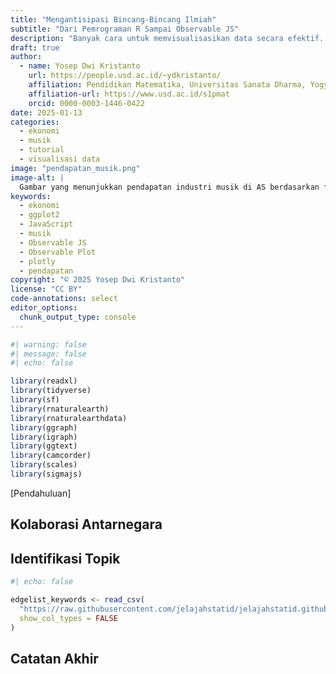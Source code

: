 ```yaml
---
title: "Mengantisipasi Bincang-Bincang Ilmiah"
subtitle: "Dari Pemrograman R Sampai Observable JS"
description: "Banyak cara untuk memvisualisasikan data secara efektif. Artikel ini mendemonstrasikan bagaimana memvisualisasikan data pendapatan industri musik di AS dengan menggunakan {ggplot2} dan {plotly}. Cara tersebut dilakukan dengan menggunakan pemrograman R. Tak hanya itu, artikel ini juga mendemonstrasikan bagaimana memvisualisasikan data tersebut secara interaktif dengan menggunakan Observable Plot."
draft: true
author:
  - name: Yosep Dwi Kristanto
    url: https://people.usd.ac.id/~ydkristanto/
    affiliation: Pendidikan Matematika, Universitas Sanata Dharma, Yogyakarta
    affiliation-url: https://www.usd.ac.id/s1pmat
    orcid: 0000-0003-1446-0422
date: 2025-01-13
categories:
  - ekonomi
  - musik
  - tutorial
  - visualisasi data
image: "pendapatan_musik.png"
image-alt: |
  Gambar yang menunjukkan pendapatan industri musik di AS berdasarkan format.
keywords: 
  - ekonomi
  - ggplot2
  - JavaScript
  - musik
  - Observable JS
  - Observable Plot
  - plotly
  - pendapatan
copyright: "© 2025 Yosep Dwi Kristanto"
license: "CC BY"
code-annotations: select
editor_options: 
  chunk_output_type: console
---
```


```r
#| warning: false
#| message: false
#| echo: false

library(readxl)
library(tidyverse)
library(sf)
library(rnaturalearth)
library(rnaturalearthdata)
library(ggraph)
library(igraph)
library(ggtext)
library(camcorder)
library(scales)
library(sigmajs)
```

\[Pendahuluan\]

## Kolaborasi Antarnegara

## Identifikasi Topik

```r
#| echo: false

edgelist_keywords <- read_csv(
  "https://raw.githubusercontent.com/jelajahstatid/jelajahstatid.github.io/refs/heads/main/pos/2025-02-cerme14/aset/edge_list_cerme14.csv",
  show_col_types = FALSE
)
```

## Catatan Akhir

